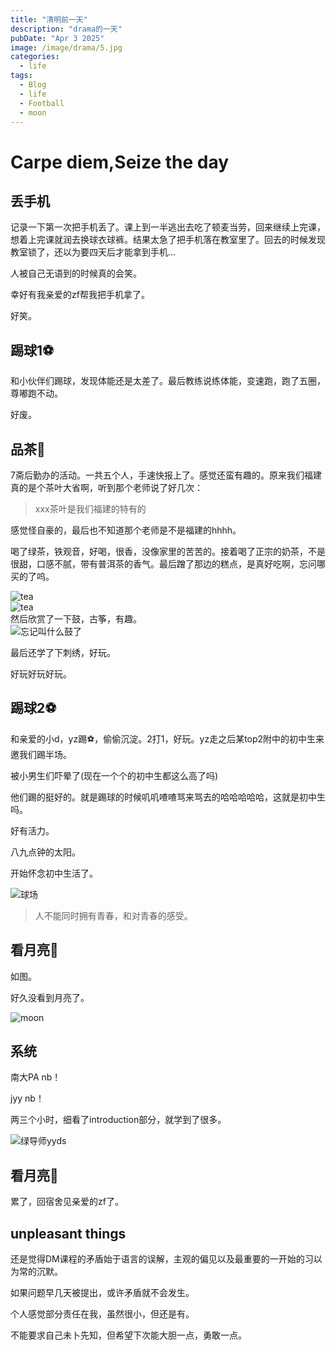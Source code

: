 ```yaml
---
title: "清明前一天"
description: "drama的一天"
pubDate: "Apr 3 2025"
image: /image/drama/5.jpg
categories:
  - life
tags:
  - Blog
  - life
  - Football
  - moon
---
```



# Carpe diem,Seize the day

## 丢手机
记录一下第一次把手机丢了。课上到一半逃出去吃了顿麦当劳，回来继续上完课，想着上完课就润去换球衣球裤。结果太急了把手机落在教室里了。回去的时候发现教室锁了，还以为要四天后才能拿到手机...  

人被自己无语到的时候真的会笑。  

幸好有我亲爱的zf帮我把手机拿了。  

好笑。

## 踢球1⚽️
和小伙伴们踢球，发现体能还是太差了。最后教练说练体能，变速跑，跑了五圈，尊嘟跑不动。  

好废。  


## 品茶🍵
7斋后勤办的活动。一共五个人，手速快报上了。感觉还蛮有趣的。原来我们福建真的是个茶叶大省啊，听到那个老师说了好几次：  


> xxx茶叶是我们福建的特有的

感觉怪自豪的，最后也不知道那个老师是不是福建的hhhh。  

喝了绿茶，铁观音，好喝，很香，没像家里的苦苦的。接着喝了正宗的奶茶，不是很甜，口感不腻，带有普洱茶的香气。最后蹭了那边的糕点，是真好吃啊，忘问哪买的了呜。  

<div style={{ textAlign: 'center' }}>
  <img src="/image/drama/2.jpg" alt="tea" style={{ display: 'inline-block' }} />
</div>
<div style={{ textAlign: 'center' }}>
  <img src="/image/drama/3.jpg" alt="tea" style={{ display: 'inline-block' }} />
</div>
然后欣赏了一下鼓，古筝，有趣。  

<div style={{ textAlign: 'center' }}>
  <img src="/image/drama/4.jpg" alt="忘记叫什么鼓了" style={{ display: 'inline-block' }} />
</div>

最后还学了下刺绣，好玩。  

好玩好玩好玩。

## 踢球2⚽️
和亲爱的小d，yz踢⚽️，偷偷沉淀。2打1，好玩。yz走之后某top2附中的初中生来邀我们踢半场。  

被小男生们吓晕了(现在一个个的初中生都这么高了吗)  

他们踢的挺好的。就是踢球的时候叽叽喳喳骂来骂去的哈哈哈哈哈，这就是初中生吗。  

好有活力。  

八九点钟的太阳。  

开始怀念初中生活了。  

<div style={{ textAlign: 'center' }}>
  <img src="/image/drama/5.jpg" alt="球场" style={{ display: 'inline-block' }} />
</div>

> 人不能同时拥有青春，和对青春的感受。

## 看月亮🌙
如图。  

好久没看到月亮了。  

<div style={{ textAlign: 'center' }}>
  <img src="/image/drama/6.jpg" alt="moon" style={{ display: 'inline-block' }} />
</div>

##  系统
南大PA nb！  

jyy nb！  

两三个小时，细看了introduction部分，就学到了很多。  


<div style={{ textAlign: 'center' }}>
  <img src="/image/drama/1.jpg" alt="绿导师yyds" style={{ display: 'inline-block' }} />
</div>

## 看月亮🌙
累了，回宿舍见亲爱的zf了。

## unpleasant things
<Collapse title="思来想去还是写一写吧，不愉快的事情也是生活的一部分.">
  还是觉得DM课程的矛盾始于语言的误解，主观的偏见以及最重要的一开始的习以为常的沉默。  

  如果问题早几天被提出，或许矛盾就不会发生。  

  个人感觉部分责任在我，虽然很小，但还是有。  

  不能要求自己未卜先知，但希望下次能大胆一点，勇敢一点。
</Collapse>








